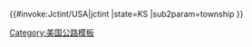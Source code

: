 {{#invoke:Jctint/USA|jctint
|state=KS
|sub2param=township
}}<noinclude>
[[Category:美国公路模板]]
</noinclude>
